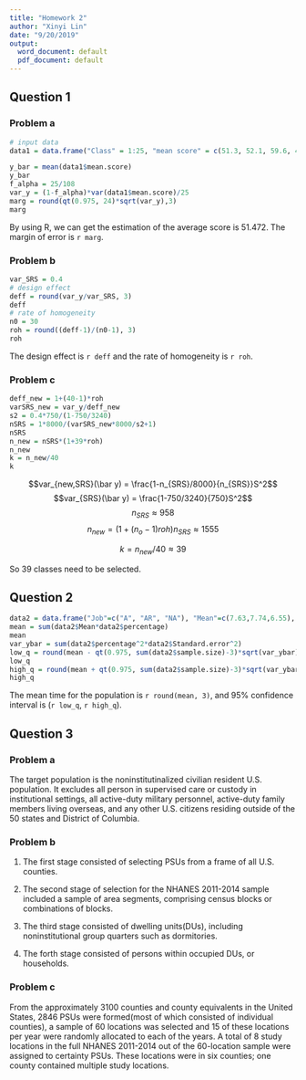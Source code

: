 ```yaml
---
title: "Homework 2"
author: "Xinyi Lin"
date: "9/20/2019"
output:
  word_document: default
  pdf_document: default
---
```


## Question 1

### Problem a

```r
# input data
data1 = data.frame("Class" = 1:25, "mean score" = c(51.3, 52.1, 59.6, 46.0, 53.3, 55.5, 59.5, 52.8, 51.6, 45.3, 54.0, 39.4, 54.3, 49.5, 52.4, 50.7, 52.9, 49.1, 49.0, 54.4, 50.0,46.8, 50.7, 50.5, 56.1))
```

```r
y_bar = mean(data1$mean.score)
y_bar
f_alpha = 25/108
var_y = (1-f_alpha)*var(data1$mean.score)/25
marg = round(qt(0.975, 24)*sqrt(var_y),3)
marg
```

By using R, we can get the estimation of the average score is 51.472. The margin of error is `r marg`.

### Problem b

```r
var_SRS = 0.4
# design effect
deff = round(var_y/var_SRS, 3)
deff
# rate of homogeneity
n0 = 30
roh = round((deff-1)/(n0-1), 3)
roh
```

The design effect is `r deff` and the rate of homogeneity is `r roh`.

### Problem c

```r
deff_new = 1+(40-1)*roh
varSRS_new = var_y/deff_new
s2 = 0.4*750/(1-750/3240)
nSRS = 1*8000/(varSRS_new*8000/s2+1)
nSRS
n_new = nSRS*(1+39*roh)
n_new
k = n_new/40
k
```

$$var_{new,SRS}(\bar y) = \frac{1-n_{SRS}/8000}{n_{SRS}}S^2$$
$$var_{SRS}(\bar y) = \frac{1-750/3240}{750}S^2$$
$$n_{SRS} \approx 958$$
$$n_{new} = (1+(n_o-1)roh)n_{SRS} \approx 1555$$

$$k = n_{new}/40 \approx 39$$

So 39 classes need to be selected.

## Question 2

```r
data2 = data.frame("Job"=c("A", "AR", "NA"), "Mean"=c(7.63,7.74,6.55), "Standard error"=c(0.15, 0.35, 0.11), "sample size"=c(1347, 163, 1095), "percentage" = c(0.5, 0.1, 0.4))
mean = sum(data2$Mean*data2$percentage)
mean
var_ybar = sum(data2$percentage^2*data2$Standard.error^2)
low_q = round(mean - qt(0.975, sum(data2$sample.size)-3)*sqrt(var_ybar), 3)
low_q
high_q = round(mean + qt(0.975, sum(data2$sample.size)-3)*sqrt(var_ybar), 3)
high_q
```

The mean time for the population is `r round(mean, 3)`, and 95% confidence interval is (`r low_q`, `r high_q`).

## Question 3

### Problem a

The target population is the noninstitutinalized civilian resident U.S. population. It excludes all person in supervised care or custody in institutional settings, all active-duty military personnel, active-duty family members living overseas, and any other U.S. citizens residing outside of the 50 states and District of Columbia.

### Problem b

1. The first stage consisted of selecting PSUs from a frame of all U.S. counties.

2. The second stage of selection for the NHANES 2011-2014 sample included a sample of area segments, comprising census blocks or combinations of blocks.

3. The third stage consisted of dwelling units(DUs), including noninstitutional group quarters such as dormitories.

4. The forth stage consisted of persons within occupied DUs, or households.

### Problem c

From the approximately 3100 counties and county equivalents in the United States, 2846 PSUs were formed(most of which consisted of individual counties), a sample of 60 locations was selected and 15 of these locations per year were randomly allocated to each of the years. A total of 8 study locations in the full NHANES 2011-2014 out of the 60-location sample were assigned to certainty PSUs. These locations were in six counties; one county contained multiple study locations.

